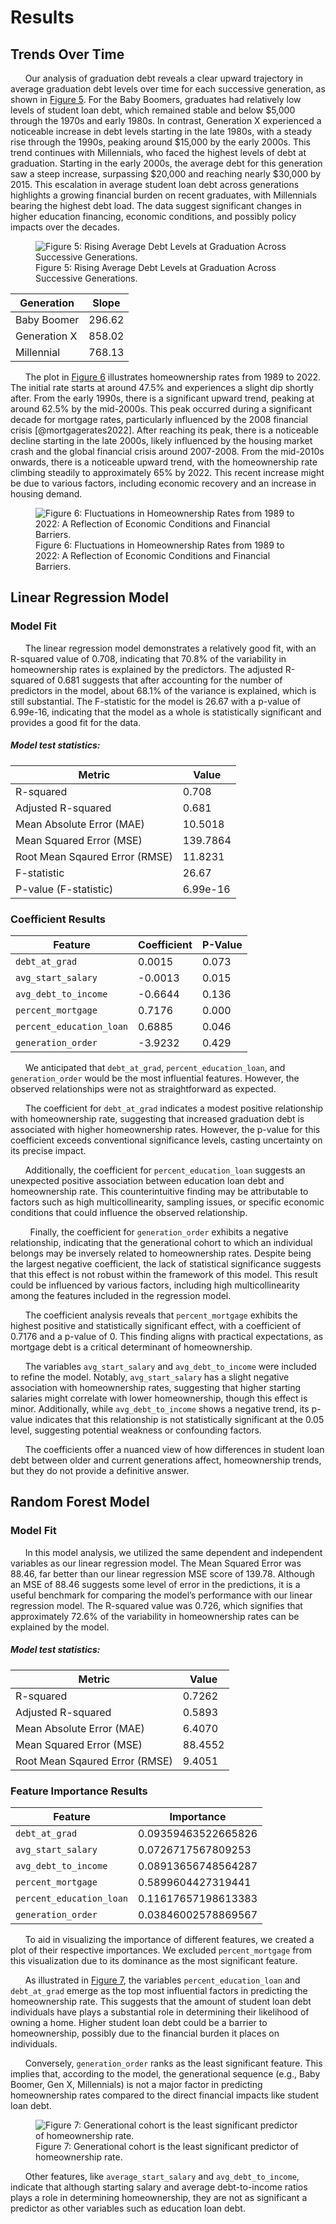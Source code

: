 # Results

## Trends Over Time


&nbsp;&nbsp;&nbsp;&nbsp;&nbsp;&nbsp;Our analysis of graduation debt reveals a clear upward trajectory in average graduation debt levels over time for each successive generation, as shown in [Figure 5](#figure-5). For the Baby Boomers, graduates had relatively low levels of student loan debt, which remained stable and below $5,000 through the 1970s and early 1980s. In contrast, Generation X experienced a noticeable increase in debt levels starting in the late 1980s, with a steady rise through the 1990s, peaking around $15,000 by the early 2000s. This trend continues with Millennials, who faced the highest levels of debt at graduation. Starting in the early 2000s, the average debt for this generation saw a steep increase, surpassing $20,000 and reaching nearly $30,000 by 2015. This escalation in average student loan debt across generations highlights a growing financial burden on recent graduates, with Millennials bearing the highest debt load. The data suggest significant changes in higher education financing, economic conditions, and possibly policy impacts over the decades. 


![Figure 5: Rising Average Debt Levels at Graduation Across Successive Generations.](images/debt_over_time.png){#figure-5}


| Generation  | Slope         |
|------------|-----------|
| Baby Boomer      | 296.62     |
| Generation X       | 858.02    |
| Millennial   | 768.13    |




&nbsp;&nbsp;&nbsp;&nbsp;&nbsp;&nbsp;The plot in [Figure 6](#figure-6)  illustrates homeownership rates from 1989 to 2022. The initial rate starts at around 47.5% and experiences a slight dip shortly after. From the early 1990s, there is a significant upward trend, peaking at around 62.5% by the mid-2000s. This peak occurred during a significant decade for mortgage rates, particularly influenced by the 2008 financial crisis [@mortgagerates2022]. After reaching its peak, there is a noticeable decline starting in the late 2000s, likely influenced by the housing market crash and the global financial crisis around 2007-2008. From the mid-2010s onwards, there is a noticeable upward trend, with the homeownership rate climbing steadily to approximately 65% by 2022. This recent increase might be due to various factors, including economic recovery and an increase in housing demand.

![Figure 6: Fluctuations in Homeownership Rates from 1989 to 2022: A Reflection of Economic Conditions and Financial Barriers.](images/homeownership_over_time.png){#figure-6}





## Linear Regression Model

### Model Fit

&nbsp;&nbsp;&nbsp;&nbsp;&nbsp;&nbsp;The linear regression model demonstrates a relatively good fit, with an R-squared value of 0.708, indicating that 70.8% of the variability in homeownership rates is explained by the predictors. The adjusted R-squared of 0.681 suggests that after accounting for the number of predictors in the model, about 68.1% of the variance is explained, which is still substantial. The F-statistic for the model is 26.67 with a p-value of 6.99e-16, indicating that the model as a whole is statistically significant and provides a good fit for the data.

##### Model test statistics:

| Metric                                | Value                 |
|---------------------------------------|-----------------------|
| R-squared             | 0.708     |
| Adjusted R-squared              |  0.681    |
| Mean Absolute Error (MAE)       | 10.5018    |
| Mean Squared Error (MSE) |  139.7864   |
| Root Mean Sqaured Error (RMSE)              | 11.8231    |
| F-statistic                             | 26.67    |
| P-value (F-statistic)                            | 6.99e-16    |

### Coefficient Results
| Feature             | Coefficient  | P-Value
|---------------------|----------------------------|-------------|
| `debt_at_grad`         | 0.0015                 |    0.073 |
| `avg_start_salary ` | -0.0013                   | 0.015 |
| `avg_debt_to_income`     | -0.6644                   |      0.136   |
| `percent_mortgage`        | 0.7176                  |  0.000 |
| `percent_education_loan`      | 0.6885                   |  0.046 |
| `generation_order`    | -3.9232                 |   0.429 |



&nbsp;&nbsp;&nbsp;&nbsp;&nbsp;&nbsp;We anticipated that `debt_at_grad`, `percent_education_loan`, and `generation_order` would be the most influential features. However, the observed relationships were not as straightforward as expected.

&nbsp;&nbsp;&nbsp;&nbsp;&nbsp;&nbsp;The coefficient for `debt_at_grad` indicates a modest positive relationship with homeownership rate, suggesting that increased graduation debt is associated with higher homeownership rates. However, the p-value for this coefficient exceeds conventional significance levels, casting uncertainty on its precise impact.

&nbsp;&nbsp;&nbsp;&nbsp;&nbsp;&nbsp;Additionally, the coefficient for `percent_education_loan` suggests an unexpected positive association between education loan debt and homeownership rate. This counterintuitive finding may be attributable to factors such as high multicollinearity, sampling issues, or specific economic conditions that could influence the observed relationship.

&nbsp;&nbsp;&nbsp;&nbsp;&nbsp;&nbsp;  Finally, the coefficient for `generation_order` exhibits a negative relationship, indicating that the generational cohort to which an individual belongs may be inversely related to homeownership rates. Despite being the largest negative coefficient, the lack of statistical significance suggests that this effect is not robust within the framework of this model. This result could be influenced by various factors, including high multicollinearity among the features included in the regression model.

&nbsp;&nbsp;&nbsp;&nbsp;&nbsp;&nbsp;The coefficient analysis reveals that `percent_mortgage` exhibits the highest positive and statistically significant effect, with a coefficient of 0.7176 and a p-value of 0. This finding aligns with practical expectations, as mortgage debt is a critical determinant of homeownership.   

&nbsp;&nbsp;&nbsp;&nbsp;&nbsp;&nbsp;The variables `avg_start_salary` and `avg_debt_to_income` were included to refine the model. Notably, `avg_start_salary` has a slight negative association with homeownership rates, suggesting that higher starting salaries might correlate with lower homeownership, though this effect is minor. Additionally, while `avg_debt_to_income` shows a negative trend, its p-value indicates that this relationship is not statistically significant at the 0.05 level, suggesting potential weakness or confounding factors.


&nbsp;&nbsp;&nbsp;&nbsp;&nbsp;&nbsp;The coefficients offer a nuanced view of how differences in student loan debt between older and current generations affect, homeownership trends, but they do not provide a definitive answer. 




## Random Forest Model

### Model Fit

&nbsp;&nbsp;&nbsp;&nbsp;&nbsp;&nbsp;In this model analysis, we utilized the same dependent and independent variables as our linear regression model. The Mean Squared Error was 88.46, far better than our linear regression MSE score of 139.78. Although an MSE of 88.46 suggests some level of error in the predictions, it is a useful benchmark for comparing the model’s performance with our linear regression model. The R-squared value was 0.726, which signifies that approximately 72.6% of the variability in homeownership rates can be explained by the model. 


##### Model test statistics:

| Metric                                | Value                 |
|---------------------------------------|-----------------------|
| R-squared             | 0.7262     |
| Adjusted R-squared              |  0.5893    |
| Mean Absolute Error (MAE)       | 6.4070    |
| Mean Squared Error (MSE) |  88.4552   |
| Root Mean Sqaured Error (RMSE)              | 9.4051    |




### Feature Importance Results

| Feature             | Importance  | 
|---------------------|----------------------------|
| `debt_at_grad`         | 0.09359463522665826                 |  
| `avg_start_salary ` | 0.0726717567809253                  |
| `avg_debt_to_income`     |  0.08913656748564287           | 
| `percent_mortgage`        | 0.5899604427319441              |
| `percent_education_loan`      | 0.11617657198613383                | 
| `generation_order`    | 0.03846002578869567               | 


&nbsp;&nbsp;&nbsp;&nbsp;&nbsp;&nbsp;To aid in visualizing the importance of different features, we created a plot of their respective importances. We excluded `percent_mortgage` from this visualization due to its dominance as the most significant feature. 

&nbsp;&nbsp;&nbsp;&nbsp;&nbsp;&nbsp;As illustrated in [Figure 7](#figure-7), the variables `percent_education_loan` and `debt_at_grad` emerge as the top most influential factors in predicting the homeownership rate. This suggests that the amount of student loan debt individuals have plays a substantial role in determining their likelihood of owning a home. Higher student loan debt could be a barrier to homeownership, possibly due to the financial burden it places on individuals. 

&nbsp;&nbsp;&nbsp;&nbsp;&nbsp;&nbsp;Conversely, `generation_order` ranks as the least significant feature. This implies that, according to the model, the generational sequence (e.g., Baby Boomer, Gen X, Millennials) is not a major factor in predicting homeownership rates compared to the direct financial impacts like student loan debt. 


![Figure 7: Generational cohort is the least significant predictor of homeownership rate.](images/features.png){#figure-7}

&nbsp;&nbsp;&nbsp;&nbsp;&nbsp;&nbsp;Other features, like `average_start_salary` and `avg_debt_to_income`, indicate that although starting salary and average debt-to-income ratios plays a role in determining homeownership, they are not as significant a predictor as other variables such as education loan debt.

